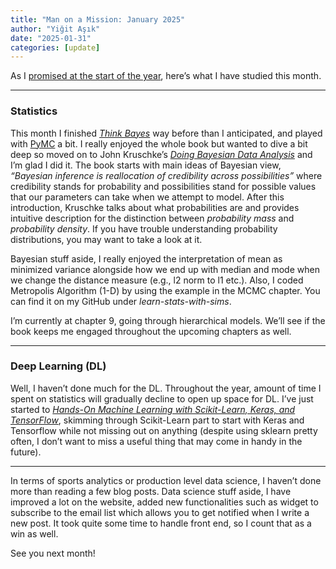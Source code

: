 ```yaml
---
title: "Man on a Mission: January 2025"
author: "Yiğit Aşık"
date: "2025-01-31"
categories: [update]
---
```


As I [promised at the start of the year](https://yigitasik.github.io/posts/Man%20on%20a%20Mission%20-%20Starting%202025/), here's what I have studied this month.

---

### Statistics

This month I finished [*Think Bayes*](https://allendowney.github.io/ThinkBayes2/) way before than I anticipated, and played with [PyMC](https://www.pymc.io/welcome.html) a bit. I really enjoyed the whole book but wanted to dive a bit deep so moved on to John Kruschke's [*Doing Bayesian Data Analysis*](https://www.sciencedirect.com/book/9780124058880/doing-bayesian-data-analysis#book-info) and I'm glad I did it. The book starts with main ideas of Bayesian view, *"Bayesian inference is reallocation of credibility across possibilities"* where credibility stands for probability and possibilities stand for possible values that our parameters can take when we attempt to model. After this introduction, Kruschke talks about what probabilities are and provides intuitive description for the distinction between *probability mass* and *probability density*. If you have trouble understanding probability distributions, you may want to take a look at it.

Bayesian stuff aside, I really enjoyed the interpretation of mean as minimized variance alongside how we end up with median and mode when we change the distance measure (e.g., l2 norm to l1 etc.). Also, I coded Metropolis Algorithm (1-D) by using the example in the MCMC chapter. You can find it on my GitHub under *learn-stats-with-sims*.

I'm currently at chapter 9, going through hierarchical models. We'll see if the book keeps me engaged throughout the upcoming chapters as well.

---

### Deep Learning (DL)

Well, I haven't done much for the DL. Throughout the year, amount of time I spent on statistics will gradually decline to open up space for DL. I've just started to [*Hands-On Machine Learning with Scikit-Learn, Keras, and TensorFlow*](https://www.oreilly.com/library/view/hands-on-machine-learning/9781492032632/), skimming through Scikit-Learn part to start with Keras and Tensorflow while not missing out on anything (despite using sklearn pretty often, I don't want to miss a useful thing that may come in handy in the future).

---

In terms of sports analytics or production level data science, I haven't done more than reading a few blog posts. Data science stuff aside, I have improved a lot on the website, added new functionalities such as widget to subscribe to the email list which allows you to get notified when I write a new post. It took quite some time to handle front end, so I count that as a win as well.

See you next month!